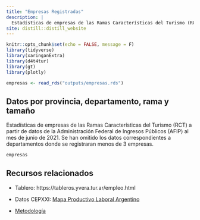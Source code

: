 ```yaml
---
title: "Empresas Registradas"
description: |
  Estadísticas de empresas de las Ramas Características del Turismo (RCT) a partir de datos de la Administración Federal de Ingresos Públicos (AFIP).
site: distill::distill_website
---
```



```r
knitr::opts_chunk$set(echo = FALSE, message = F)
library(tidyverse)
library(xaringanExtra)
library(d4t4tur)
library(gt)
library(plotly)

```

```r
empresas <- read_rds("outputs/empresas.rds")
```

## Datos por provincia, departamento, rama y tamaño

Estadísticas de empresas de las Ramas Características del Turismo (RCT) a partir de datos de la Administración Federal de Ingresos Públicos (AFIP) al mes de junio de 2021. Se han omitido los datos correspondientes a departamentos donde se registraran menos de 3 empresas.


```r
empresas
```

## Recursos relacionados

- Tablero: https://tableros.yvera.tur.ar/empleo.html

- Datos CEPXXI: [Mapa Productivo Laboral Argentino](https://app.powerbi.com/view?r=eyJrIjoiM2Q4MjQ5ODctYzE5MS00MTAyLWI3YWEtMTUwYWMzNWVjZmQyIiwidCI6ImNiODg0ZGI1LTI0ODUtNGY5Yi05MzhlLTNlNjIxZjIyMjU3YiIsImMiOjR9)

- [Metodología](metodologia.html#empresas-turísticas)
